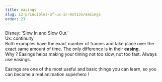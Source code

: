 ```yaml
---
title: easings
slug: 12-principles-of-ux-in-motion/easings
order: 23
---
```


<SlideTemplate title="Principle 1: Easing">

Disney: ‘Slow In and Slow Out.’  
Ux: continuity  
Both examples have the exact number of frames and take place over the exact same amount of time. The only difference is in their **easing**.  
Why ? Easings helps making your timing not too slow, not too fast. Always use easings.  

</SlideTemplate>

<Hint>
  Easings are one of the most useful and basic things you can learn, so you can become a real animation superhero !
</Hint>
